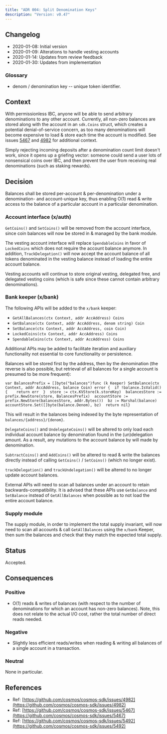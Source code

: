 ```yaml
---
title: "ADR 004: Split Denomination Keys"
description: "Version: v0.47"
---
```


## Changelog[​](#changelog "Direct link to Changelog")

* 2020-01-08: Initial version
* 2020-01-09: Alterations to handle vesting accounts
* 2020-01-14: Updates from review feedback
* 2020-01-30: Updates from implementation

### Glossary[​](#glossary "Direct link to Glossary")

* denom / denomination key -- unique token identifier.

## Context[​](#context "Direct link to Context")

With permissionless IBC, anyone will be able to send arbitrary denominations to any other account. Currently, all non-zero balances are stored along with the account in an `sdk.Coins` struct, which creates a potential denial-of-service concern, as too many denominations will become expensive to load & store each time the account is modified. See issues [5467](https://github.com/cosmos/cosmos-sdk/issues/5467) and [4982](https://github.com/cosmos/cosmos-sdk/issues/4982) for additional context.

Simply rejecting incoming deposits after a denomination count limit doesn't work, since it opens up a griefing vector: someone could send a user lots of nonsensical coins over IBC, and then prevent the user from receiving real denominations (such as staking rewards).

## Decision[​](#decision "Direct link to Decision")

Balances shall be stored per-account & per-denomination under a denomination- and account-unique key, thus enabling O(1) read & write access to the balance of a particular account in a particular denomination.

### Account interface (x/auth)[​](#account-interface-xauth "Direct link to Account interface (x/auth)")

`GetCoins()` and `SetCoins()` will be removed from the account interface, since coin balances will now be stored in & managed by the bank module.

The vesting account interface will replace `SpendableCoins` in favor of `LockedCoins` which does not require the account balance anymore. In addition, `TrackDelegation()` will now accept the account balance of all tokens denominated in the vesting balance instead of loading the entire account balance.

Vesting accounts will continue to store original vesting, delegated free, and delegated vesting coins (which is safe since these cannot contain arbitrary denominations).

### Bank keeper (x/bank)[​](#bank-keeper-xbank "Direct link to Bank keeper (x/bank)")

The following APIs will be added to the `x/bank` keeper:

* `GetAllBalances(ctx Context, addr AccAddress) Coins`
* `GetBalance(ctx Context, addr AccAddress, denom string) Coin`
* `SetBalance(ctx Context, addr AccAddress, coin Coin)`
* `LockedCoins(ctx Context, addr AccAddress) Coins`
* `SpendableCoins(ctx Context, addr AccAddress) Coins`

Additional APIs may be added to facilitate iteration and auxiliary functionality not essential to core functionality or persistence.

Balances will be stored first by the address, then by the denomination (the reverse is also possible, but retrieval of all balances for a single account is presumed to be more frequent):

```
var BalancesPrefix = []byte("balances")func (k Keeper) SetBalance(ctx Context, addr AccAddress, balance Coin) error {  if !balance.IsValid() {    return err  }  store := ctx.KVStore(k.storeKey)  balancesStore := prefix.NewStore(store, BalancesPrefix)  accountStore := prefix.NewStore(balancesStore, addr.Bytes())  bz := Marshal(balance)  accountStore.Set([]byte(balance.Denom), bz)  return nil}
```

This will result in the balances being indexed by the byte representation of `balances/{address}/{denom}`.

`DelegateCoins()` and `UndelegateCoins()` will be altered to only load each individual account balance by denomination found in the (un)delegation amount. As a result, any mutations to the account balance by will made by denomination.

`SubtractCoins()` and `AddCoins()` will be altered to read & write the balances directly instead of calling `GetCoins()` / `SetCoins()` (which no longer exist).

`trackDelegation()` and `trackUndelegation()` will be altered to no longer update account balances.

External APIs will need to scan all balances under an account to retain backwards-compatibility. It is advised that these APIs use `GetBalance` and `SetBalance` instead of `GetAllBalances` when possible as to not load the entire account balance.

### Supply module[​](#supply-module "Direct link to Supply module")

The supply module, in order to implement the total supply invariant, will now need to scan all accounts & call `GetAllBalances` using the `x/bank` Keeper, then sum the balances and check that they match the expected total supply.

## Status[​](#status "Direct link to Status")

Accepted.

## Consequences[​](#consequences "Direct link to Consequences")

### Positive[​](#positive "Direct link to Positive")

* O(1) reads & writes of balances (with respect to the number of denominations for which an account has non-zero balances). Note, this does not relate to the actual I/O cost, rather the total number of direct reads needed.

### Negative[​](#negative "Direct link to Negative")

* Slightly less efficient reads/writes when reading & writing all balances of a single account in a transaction.

### Neutral[​](#neutral "Direct link to Neutral")

None in particular.

## References[​](#references "Direct link to References")

* Ref: [https://github.com/cosmos/cosmos-sdk/issues/4982](https://github.com/cosmos/cosmos-sdk/issues/4982)
* Ref: [https://github.com/cosmos/cosmos-sdk/issues/5467](https://github.com/cosmos/cosmos-sdk/issues/5467)
* Ref: [https://github.com/cosmos/cosmos-sdk/issues/5492](https://github.com/cosmos/cosmos-sdk/issues/5492)
